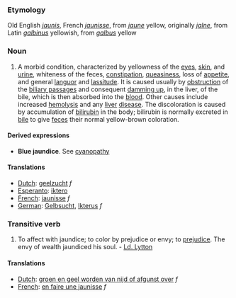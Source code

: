 ===Etymology===
Old English ''[[jaunis]]'', French ''[[jaunisse]]'', from ''[[jaune]]'' yellow, originally ''[[jalne]]'', from Latin ''[[galbinus]]'' yellowish, from ''[[galbus]]'' yellow
===Noun===
# {{pathology}} A morbid condition, characterized by yellowness of the [[eye]]s, [[skin]], and [[urine]], whiteness of the feces, [[constipation]], [[queasiness]], loss of [[appetite]], and general [[languor]] and [[lassitude]]. It is caused usually by [[obstruction]] of the [[biliary passage]]s and consequent [[damming up]], in the liver, of the bile, which is then absorbed into the [[blood]]. Other causes include increased [[hemolysis]] and any [[liver]] [[disease]]. The discoloration is caused by accumulation of [[bilirubin]] in the body; bilirubin is normally excreted in [[bile]] to give [[feces]] their normal yellow-brown coloration.

====Derived expressions====
*'''Blue jaundice'''. See [[cyanopathy]] 

====Translations====
*[[Dutch]]: [[geelzucht]] ''f''
*[[Esperanto]]: [[iktero]]
*[[French]]: [[jaunisse]] ''f''
*[[German]]: [[Gelbsucht]], [[Ikterus]] ''f''

===Transitive verb===
#To affect with jaundice; to color by prejudice or envy; to [[prejudice]]. The envy of wealth jaundiced his soul. - [[Ld. Lytton]]

====Translations====
*[[Dutch]]: [[groen en geel worden van nijd of afgunst over]] ''f''
*[[French]]: [[en faire une jaunisse]] ''f''
